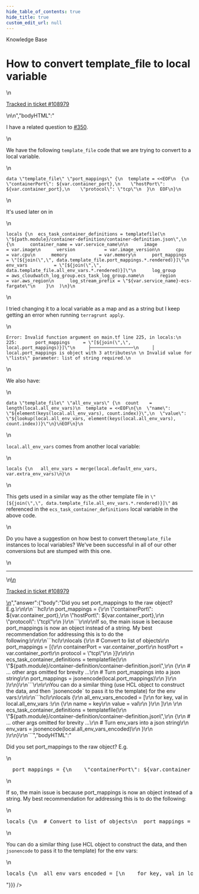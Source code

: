 ```yaml
---
hide_table_of_contents: true
hide_title: true
custom_edit_url: null
---
```



<CenterLayout>
<span className="searchCategory">Knowledge Base</span>
<h1>How to convert template_file to local variable</h1>
<GitHub discussion={{"id":"D_kwDOF8slf84AQE9c","number":501,"author":{"login":"erictompkins"},"title":"How to convert template_file to local variable","body":"\nI have a related question to #350. \r\n\r\nWe have the following `template_file` code that we are trying to convert to a local variable.\r\n\r\n```\r\ndata \"template_file\" \"port_mappings\" {\r\n  template = <<EOF\r\n  {\r\n    \"containerPort\": ${var.container_port},\r\n    \"hostPort\": ${var.container_port},\r\n    \"protocol\": \"tcp\"\r\n  }\r\n  EOF\r\n}\r\n```\r\n\r\nIt's used later on in \r\n```\r\nlocals {\r\n  ecs_task_container_definitions = templatefile(\r\n    \"${path.module}/container-definition/container-definition.json\",\r\n    {\r\n      container_name = var.service_name\r\n\r\n      image             = var.image\r\n      version           = var.image_version\r\n      cpu               = var.cpu\r\n      memory            = var.memory\r\n      port_mappings     = \"[${join(\",\", data.template_file.port_mappings.*.rendered)}]\"\r\n      env_vars          = \"[${join(\",\", data.template_file.all_env_vars.*.rendered)}]\"\r\n      log_group         = aws_cloudwatch_log_group.ecs_task_log_group.name\r\n      region            = var.aws_region\r\n      log_stream_prefix = \"${var.service_name}-ecs-fargate\"\r\n    }\r\n  )\r\n}\r\n```\r\n\r\nI tried changing it to a local variable as a map and as a string but I keep getting an error when running `terragrunt apply`.\r\n\r\n```\r\nError: Invalid function argument on main.tf line 225, in locals:\r\n  225:       port_mappings     = \"[${join(\",\", local.port_mappings)}]\"\r\n     ├────────────────\r\n     │ local.port_mappings is object with 3 attributes\r\n \r\n Invalid value for \"lists\" parameter: list of string required.\r\n```\r\n\r\nWe also have:\r\n\r\n```\r\ndata \"template_file\" \"all_env_vars\" {\r\n  count    = length(local.all_env_vars)\r\n  template = <<EOF\r\n{\r\n  \"name\": \"${element(keys(local.all_env_vars), count.index)}\",\r\n  \"value\": \"${lookup(local.all_env_vars, element(keys(local.all_env_vars), count.index))}\"\r\n}\r\nEOF\r\n}\r\n```\r\n\r\n`local.all_env_vars` comes from another local variable:\r\n\r\n```\r\nlocals {\r\n   all_env_vars = merge(local.default_env_vars, var.extra_env_vars)\r\n}\r\n```\r\n\r\nThis gets used in a similar way as the other template file in `\"[${join(\",\", data.template_file.all_env_vars.*.rendered)}]\"` as referenced in the `ecs_task_container_definitions` local variable in the above code.\r\n\r\nDo you have a suggestion on how best to convert the`template_file` instances to local variables?  We've been successful in all of our other conversions but are stumped with this one.\n\n---\n\n<ins datetime=\"2022-07-13T21:16:40Z\">\n  <p><a href=\"https://support.gruntwork.io/hc/requests/108979\">Tracked in ticket #108979</a></p>\n</ins>\n","bodyHTML":"<p dir=\"auto\">I have a related question to <a class=\"issue-link js-issue-link\" data-error-text=\"Failed to load title\" data-id=\"4004432\" data-permission-text=\"Title is private\" data-url=\"https://github.com/gruntwork-io/knowledge-base/discussions/350\" data-hovercard-type=\"discussion\" data-hovercard-url=\"/gruntwork-io/knowledge-base/discussions/350/hovercard\" href=\"https://github.com/gruntwork-io/knowledge-base/discussions/350\">#350</a>.</p>\n<p dir=\"auto\">We have the following <code class=\"notranslate\">template_file</code> code that we are trying to convert to a local variable.</p>\n<div class=\"snippet-clipboard-content notranslate position-relative overflow-auto\" data-snippet-clipboard-copy-content=\"data &quot;template_file&quot; &quot;port_mappings&quot; {\n  template = &lt;&lt;EOF\n  {\n    &quot;containerPort&quot;: ${var.container_port},\n    &quot;hostPort&quot;: ${var.container_port},\n    &quot;protocol&quot;: &quot;tcp&quot;\n  }\n  EOF\n}\"><pre class=\"notranslate\"><code>data \"template_file\" \"port_mappings\" {\n  template = &lt;&lt;EOF\n  {\n    \"containerPort\": ${var.container_port},\n    \"hostPort\": ${var.container_port},\n    \"protocol\": \"tcp\"\n  }\n  EOF\n}\n</code></pre></div>\n<p dir=\"auto\">It's used later on in</p>\n<div class=\"snippet-clipboard-content notranslate position-relative overflow-auto\" data-snippet-clipboard-copy-content=\"locals {\n  ecs_task_container_definitions = templatefile(\n    &quot;${path.module}/container-definition/container-definition.json&quot;,\n    {\n      container_name = var.service_name\n\n      image             = var.image\n      version           = var.image_version\n      cpu               = var.cpu\n      memory            = var.memory\n      port_mappings     = &quot;[${join(&quot;,&quot;, data.template_file.port_mappings.*.rendered)}]&quot;\n      env_vars          = &quot;[${join(&quot;,&quot;, data.template_file.all_env_vars.*.rendered)}]&quot;\n      log_group         = aws_cloudwatch_log_group.ecs_task_log_group.name\n      region            = var.aws_region\n      log_stream_prefix = &quot;${var.service_name}-ecs-fargate&quot;\n    }\n  )\n}\"><pre class=\"notranslate\"><code>locals {\n  ecs_task_container_definitions = templatefile(\n    \"${path.module}/container-definition/container-definition.json\",\n    {\n      container_name = var.service_name\n\n      image             = var.image\n      version           = var.image_version\n      cpu               = var.cpu\n      memory            = var.memory\n      port_mappings     = \"[${join(\",\", data.template_file.port_mappings.*.rendered)}]\"\n      env_vars          = \"[${join(\",\", data.template_file.all_env_vars.*.rendered)}]\"\n      log_group         = aws_cloudwatch_log_group.ecs_task_log_group.name\n      region            = var.aws_region\n      log_stream_prefix = \"${var.service_name}-ecs-fargate\"\n    }\n  )\n}\n</code></pre></div>\n<p dir=\"auto\">I tried changing it to a local variable as a map and as a string but I keep getting an error when running <code class=\"notranslate\">terragrunt apply</code>.</p>\n<div class=\"snippet-clipboard-content notranslate position-relative overflow-auto\" data-snippet-clipboard-copy-content=\"Error: Invalid function argument on main.tf line 225, in locals:\n  225:       port_mappings     = &quot;[${join(&quot;,&quot;, local.port_mappings)}]&quot;\n     ├────────────────\n     │ local.port_mappings is object with 3 attributes\n \n Invalid value for &quot;lists&quot; parameter: list of string required.\"><pre class=\"notranslate\"><code>Error: Invalid function argument on main.tf line 225, in locals:\n  225:       port_mappings     = \"[${join(\",\", local.port_mappings)}]\"\n     ├────────────────\n     │ local.port_mappings is object with 3 attributes\n \n Invalid value for \"lists\" parameter: list of string required.\n</code></pre></div>\n<p dir=\"auto\">We also have:</p>\n<div class=\"snippet-clipboard-content notranslate position-relative overflow-auto\" data-snippet-clipboard-copy-content=\"data &quot;template_file&quot; &quot;all_env_vars&quot; {\n  count    = length(local.all_env_vars)\n  template = &lt;&lt;EOF\n{\n  &quot;name&quot;: &quot;${element(keys(local.all_env_vars), count.index)}&quot;,\n  &quot;value&quot;: &quot;${lookup(local.all_env_vars, element(keys(local.all_env_vars), count.index))}&quot;\n}\nEOF\n}\"><pre class=\"notranslate\"><code>data \"template_file\" \"all_env_vars\" {\n  count    = length(local.all_env_vars)\n  template = &lt;&lt;EOF\n{\n  \"name\": \"${element(keys(local.all_env_vars), count.index)}\",\n  \"value\": \"${lookup(local.all_env_vars, element(keys(local.all_env_vars), count.index))}\"\n}\nEOF\n}\n</code></pre></div>\n<p dir=\"auto\"><code class=\"notranslate\">local.all_env_vars</code> comes from another local variable:</p>\n<div class=\"snippet-clipboard-content notranslate position-relative overflow-auto\" data-snippet-clipboard-copy-content=\"locals {\n   all_env_vars = merge(local.default_env_vars, var.extra_env_vars)\n}\"><pre class=\"notranslate\"><code>locals {\n   all_env_vars = merge(local.default_env_vars, var.extra_env_vars)\n}\n</code></pre></div>\n<p dir=\"auto\">This gets used in a similar way as the other template file in <code class=\"notranslate\">\"[${join(\",\", data.template_file.all_env_vars.*.rendered)}]\"</code> as referenced in the <code class=\"notranslate\">ecs_task_container_definitions</code> local variable in the above code.</p>\n<p dir=\"auto\">Do you have a suggestion on how best to convert the<code class=\"notranslate\">template_file</code> instances to local variables?  We've been successful in all of our other conversions but are stumped with this one.</p>\n<hr>\n<ins datetime=\"2022-07-13T21:16:40Z\">\n  <p dir=\"auto\"><a href=\"https://support.gruntwork.io/hc/requests/108979\" rel=\"nofollow\">Tracked in ticket #108979</a></p>\n</ins>","answer":{"body":"Did you set port_mappings to the raw object? E.g.\r\n\r\n```hcl\r\n  port_mappings = {\r\n    \"containerPort\": ${var.container_port},\r\n    \"hostPort\": ${var.container_port},\r\n    \"protocol\": \"tcp\"\r\n  }\r\n```\r\n\r\nIf so, the main issue is because port_mappings is now an object instead of a string. My best recommendation for addressing this is to do the following:\r\n\r\n```hcl\r\nlocals {\r\n  # Convert to list of objects\r\n  port_mappings = [{\r\n    containerPort = var.container_port\r\n    hostPort = var.container_port\r\n    protocol = \"tcp\"\r\n  }]\r\n\r\n  ecs_task_container_definitions = templatefile(\r\n    \"${path.module}/container-definition/container-definition.json\",\r\n    {\r\n      # ... other args omitted for brevity ...\r\n      # Turn port_mappings into a json string\r\n      port_mappings     = jsonencode(local.port_mappings)\r\n    }\r\n  )\r\n}\r\n```\r\n\r\nYou can do a similar thing (use HCL object to construct the data, and then `jsonencode` to pass it to the template) for the env vars:\r\n\r\n```hcl\r\nlocals {\r\n  all_env_vars_encoded = [\r\n    for key, val in local.all_env_vars :\r\n    {\r\n      name = key\r\n      value = val\r\n    }\r\n  ]\r\n  \r\n  ecs_task_container_definitions = templatefile(\r\n    \"${path.module}/container-definition/container-definition.json\",\r\n    {\r\n      # ... other args omitted for brevity ...\r\n      # Turn env_vars into a json string\r\n      env_vars      = jsonencode(local.all_env_vars_encoded)\r\n    }\r\n  )\r\n}\r\n```","bodyHTML":"<p dir=\"auto\">Did you set port_mappings to the raw object? E.g.</p>\n<div class=\"highlight highlight-source-terraform notranslate position-relative overflow-auto\" dir=\"auto\" data-snippet-clipboard-copy-content=\"  port_mappings = {\n    &quot;containerPort&quot;: ${var.container_port},\n    &quot;hostPort&quot;: ${var.container_port},\n    &quot;protocol&quot;: &quot;tcp&quot;\n  }\"><pre>  <span class=\"pl-v\"><span class=\"pl-smi\">port_mappings</span> <span class=\"pl-k\">= </span></span>{\n    <span class=\"pl-s\"><span class=\"pl-pds\">\"</span>containerPort<span class=\"pl-pds\">\"</span></span><span class=\"pl-k\">:</span> ${<span class=\"pl-c1\">var</span><span class=\"pl-k\">.</span><span class=\"pl-smi\">container_port</span>},\n    <span class=\"pl-s\"><span class=\"pl-pds\">\"</span>hostPort<span class=\"pl-pds\">\"</span></span><span class=\"pl-k\">:</span> ${<span class=\"pl-c1\">var</span><span class=\"pl-k\">.</span><span class=\"pl-smi\">container_port</span>},\n    <span class=\"pl-s\"><span class=\"pl-pds\">\"</span>protocol<span class=\"pl-pds\">\"</span></span><span class=\"pl-k\">:</span> <span class=\"pl-s\"><span class=\"pl-pds\">\"</span>tcp<span class=\"pl-pds\">\"</span></span>\n  }</pre></div>\n<p dir=\"auto\">If so, the main issue is because port_mappings is now an object instead of a string. My best recommendation for addressing this is to do the following:</p>\n<div class=\"highlight highlight-source-terraform notranslate position-relative overflow-auto\" dir=\"auto\" data-snippet-clipboard-copy-content=\"locals {\n  # Convert to list of objects\n  port_mappings = [{\n    containerPort = var.container_port\n    hostPort = var.container_port\n    protocol = &quot;tcp&quot;\n  }]\n\n  ecs_task_container_definitions = templatefile(\n    &quot;${path.module}/container-definition/container-definition.json&quot;,\n    {\n      # ... other args omitted for brevity ...\n      # Turn port_mappings into a json string\n      port_mappings     = jsonencode(local.port_mappings)\n    }\n  )\n}\"><pre><span class=\"pl-k\">locals</span> {\n  <span class=\"pl-c\"><span class=\"pl-c\">#</span> Convert to list of objects</span>\n  port_mappings <span class=\"pl-k\">=</span> [{\n    containerPort <span class=\"pl-k\">=</span> <span class=\"pl-c1\">var</span><span class=\"pl-k\">.</span><span class=\"pl-smi\">container_port</span>\n    hostPort <span class=\"pl-k\">=</span> <span class=\"pl-c1\">var</span><span class=\"pl-k\">.</span><span class=\"pl-smi\">container_port</span>\n    protocol <span class=\"pl-k\">=</span> <span class=\"pl-s\"><span class=\"pl-pds\">\"</span>tcp<span class=\"pl-pds\">\"</span></span>\n  }]\n\n  ecs_task_container_definitions <span class=\"pl-k\">=</span> <span class=\"pl-c1\">templatefile</span>(\n    <span class=\"pl-s\"><span class=\"pl-pds\">\"</span><span class=\"pl-k\">${</span><span class=\"pl-c1\">path</span><span class=\"pl-k\">.</span><span class=\"pl-smi\">module</span><span class=\"pl-k\">}</span>/container-definition/container-definition.json<span class=\"pl-pds\">\"</span></span>,\n    {\n      <span class=\"pl-c\"><span class=\"pl-c\">#</span> ... other args omitted for brevity ...</span>\n      <span class=\"pl-c\"><span class=\"pl-c\">#</span> Turn port_mappings into a json string</span>\n      port_mappings     <span class=\"pl-k\">=</span> <span class=\"pl-c1\">jsonencode</span>(<span class=\"pl-c1\">local</span><span class=\"pl-k\">.</span><span class=\"pl-smi\">port_mappings</span>)\n    }\n  )\n}</pre></div>\n<p dir=\"auto\">You can do a similar thing (use HCL object to construct the data, and then <code class=\"notranslate\">jsonencode</code> to pass it to the template) for the env vars:</p>\n<div class=\"highlight highlight-source-terraform notranslate position-relative overflow-auto\" dir=\"auto\" data-snippet-clipboard-copy-content=\"locals {\n  all_env_vars_encoded = [\n    for key, val in local.all_env_vars :\n    {\n      name = key\n      value = val\n    }\n  ]\n  \n  ecs_task_container_definitions = templatefile(\n    &quot;${path.module}/container-definition/container-definition.json&quot;,\n    {\n      # ... other args omitted for brevity ...\n      # Turn env_vars into a json string\n      env_vars      = jsonencode(local.all_env_vars_encoded)\n    }\n  )\n}\"><pre><span class=\"pl-k\">locals</span> {\n  all_env_vars_encoded <span class=\"pl-k\">=</span> [\n    <span class=\"pl-k\">for</span> <span class=\"pl-smi\">key</span>, <span class=\"pl-smi\">val</span> <span class=\"pl-k\">in</span> <span class=\"pl-c1\">local</span><span class=\"pl-k\">.</span><span class=\"pl-smi\">all_env_vars</span> <span class=\"pl-k\">:</span>\n    {\n      name <span class=\"pl-k\">=</span> key\n      value <span class=\"pl-k\">=</span> val\n    }\n  ]\n  \n  ecs_task_container_definitions <span class=\"pl-k\">=</span> <span class=\"pl-c1\">templatefile</span>(\n    <span class=\"pl-s\"><span class=\"pl-pds\">\"</span><span class=\"pl-k\">${</span><span class=\"pl-c1\">path</span><span class=\"pl-k\">.</span><span class=\"pl-smi\">module</span><span class=\"pl-k\">}</span>/container-definition/container-definition.json<span class=\"pl-pds\">\"</span></span>,\n    {\n      <span class=\"pl-c\"><span class=\"pl-c\">#</span> ... other args omitted for brevity ...</span>\n      <span class=\"pl-c\"><span class=\"pl-c\">#</span> Turn env_vars into a json string</span>\n      env_vars      <span class=\"pl-k\">=</span> <span class=\"pl-c1\">jsonencode</span>(<span class=\"pl-c1\">local</span><span class=\"pl-k\">.</span><span class=\"pl-smi\">all_env_vars_encoded</span>)\n    }\n  )\n}</pre></div>"}}} />

</CenterLayout>
  

<!-- ##DOCS-SOURCER-START
{
  "sourcePlugin": "github-discussions",
  "hash": "d0758b531929a20eac99c8467b92db28"
}
##DOCS-SOURCER-END -->
